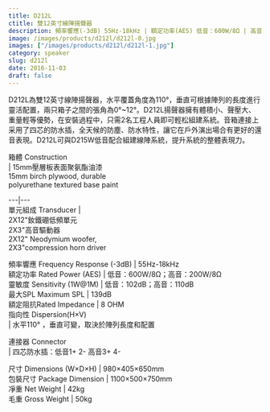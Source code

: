 ```yaml
---
title: D212L
ctitle: 雙12英寸線陣揚聲器
description: 頻率響應(-3dB) 55Hz-18kHz | 額定功率(AES) 低音：600W/8Ω | 高音：200W/8Ω | 
image: /images/products/d212l/d212l-0.jpg
images: ["/images/products/d212l/d212l-1.jpg"]
category: speaker
slug: d212l
date: 2016-11-03
draft: false
---
```


  
D212L為雙12英寸線陣揚聲器，水平覆蓋角度為110°，垂直可根據陣列的長度進行靈活配置，兩只箱子之間的張角為0°~12°。D212L揚聲器擁有體積小、聲壓大、重量輕等優勢，在安裝過程中，只需2名工程人員即可輕松組建系統。音箱連接上采用了四芯的防水插，全天候的防塵、防水特性，讓它在戶外演出場合有更好的還音表現。D212L可與D215W低音配合組建線陣系統，提升系統的整體表現力。  
  
  
  
  
  
  
箱體 Construction  
|  15mm壓層板表面聚氨酯油漆  
15mm birch plywood, durable  
polyurethane textured base paint  
  
---|---  
單元組成 Transducer  |    
2X12"釹鐵硼低頻單元  
2X3"高音驅動器  
2X12" Neodymium woofer,  
2X3"compression horn driver  
  
頻率響應 Frequency Response (-3dB)  |  55Hz-18kHz   
額定功率 Rated Power (AES)  |  低音：600W/8Ω；高音：200W/8Ω   
靈敏度 Sensitivity (1W@1M)  |  低音：102dB；高音：110dB   
最大SPL Maximum SPL  |  139dB   
額定阻抗Rated Impedance  |  8 OHM   
指向性 Dispersion(H×V)  
|  水平110° ，垂直可變，取決於陣列長度和配置  
  
連接器 Connector  
|  四芯防水插：低音1+ 2- 高音3+ 4-  
  
尺寸 Dimensions (W×D×H)  |  980×405×650mm   
包裝尺寸 Package Dimension  |  1100×500×750mm   
凈重 Net Weight  |  42kg   
毛重 Gross Weight  |  50kg 



